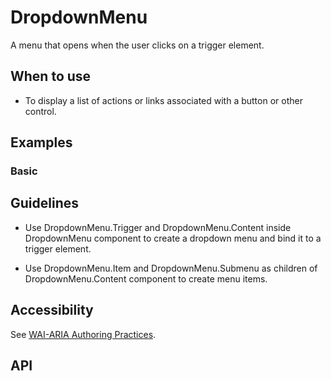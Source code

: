 
<Meta of={DropdownMenu} />

# DropdownMenu

A menu that opens when the user clicks on a trigger element.

## When to use

- To display a list of actions or links associated with a button or other control.

## Examples

### Basic

<Canvas of={Basic} />

## Guidelines

- Use DropdownMenu.Trigger and DropdownMenu.Content inside DropdownMenu component to create a dropdown menu and bind it to a trigger element.

- Use  DropdownMenu.Item and DropdownMenu.Submenu as children of DropdownMenu.Content component to create menu items.

## Accessibility

See [WAI-ARIA Authoring Practices](https://www.w3.org/WAI/ARIA/apg/patterns/menu-button/).

## API

<ArgTypes />
